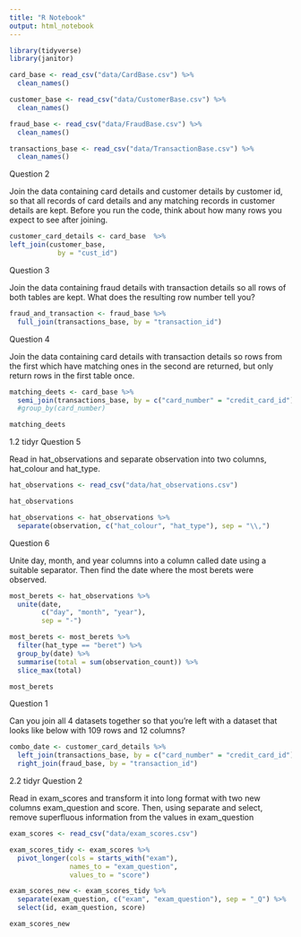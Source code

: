 ```yaml
---
title: "R Notebook"
output: html_notebook
---
```


```r
library(tidyverse)
library(janitor)
```

```r
card_base <- read_csv("data/CardBase.csv") %>% 
  clean_names()

customer_base <- read_csv("data/CustomerBase.csv") %>% 
  clean_names()

fraud_base <- read_csv("data/FraudBase.csv") %>% 
  clean_names()

transactions_base <- read_csv("data/TransactionBase.csv") %>% 
  clean_names()
```

Question 2

Join the data containing card details and customer details by customer id, so that all records of card details and any matching records in customer details are kept. Before you run the code, think about how many rows you expect to see after joining.


```r
customer_card_details <- card_base  %>% 
left_join(customer_base, 
            by = "cust_id")
```

Question 3

Join the data containing fraud details with transaction details so all rows of both tables are kept. What does the resulting row number tell you?

```r
fraud_and_transaction <- fraud_base %>% 
  full_join(transactions_base, by = "transaction_id")

```

Question 4

Join the data containing card details with transaction details so rows from the first which have matching ones in the second are returned, but only return rows in the first table once.

```r
matching_deets <- card_base %>% 
  semi_join(transactions_base, by = c("card_number" = "credit_card_id"))
  #group_by(card_number)

matching_deets
```

1.2 tidyr
Question 5

Read in hat_observations and separate observation into two columns, hat_colour and hat_type.

```r
hat_observations <- read_csv("data/hat_observations.csv")
```

```r
hat_observations
```

```r
hat_observations <- hat_observations %>% 
  separate(observation, c("hat_colour", "hat_type"), sep = "\\,")
```

Question 6

Unite day, month, and year columns into a column called date using a suitable separator. Then find the date where the most berets were observed.

```r
most_berets <- hat_observations %>% 
  unite(date,
        c("day", "month", "year"),
        sep = "-")

most_berets <- most_berets %>% 
  filter(hat_type == "beret") %>% 
  group_by(date) %>% 
  summarise(total = sum(observation_count)) %>% 
  slice_max(total)

most_berets

```

Question 1

Can you join all 4 datasets together so that you’re left with a dataset that looks like below with 109 rows and 12 columns?

```r
combo_date <- customer_card_details %>% 
  left_join(transactions_base, by = c("card_number" = "credit_card_id")) %>% 
  right_join(fraud_base, by = "transaction_id")
```

2.2 tidyr
Question 2

Read in exam_scores and transform it into long format with two new columns exam_question and score. Then, using separate and select, remove superfluous information from the values in exam_question


```r
exam_scores <- read_csv("data/exam_scores.csv")

```

```r
exam_scores_tidy <- exam_scores %>% 
  pivot_longer(cols = starts_with("exam"),
               names_to = "exam_question",
               values_to = "score")
```

```r
exam_scores_new <- exam_scores_tidy %>% 
  separate(exam_question, c("exam", "exam_question"), sep = "_Q") %>% 
  select(id, exam_question, score)

exam_scores_new
```

